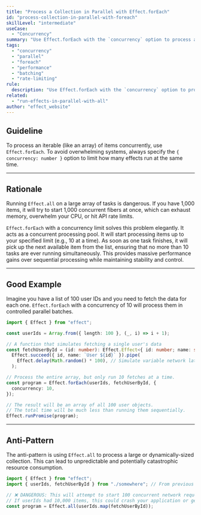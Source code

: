 ```yaml
---
title: "Process a Collection in Parallel with Effect.forEach"
id: "process-collection-in-parallel-with-foreach"
skillLevel: "intermediate"
useCase:
  - "Concurrency"
summary: "Use Effect.forEach with the `concurrency` option to process a collection of items in parallel with a fixed limit, preventing resource exhaustion."
tags:
  - "concurrency"
  - "parallel"
  - "foreach"
  - "performance"
  - "batching"
  - "rate-limiting"
rule:
  description: "Use Effect.forEach with the `concurrency` option to process a collection in parallel with a fixed limit."
related:
  - "run-effects-in-parallel-with-all"
author: "effect_website"
---
```


## Guideline

To process an iterable (like an array) of items concurrently, use `Effect.forEach`. To avoid overwhelming systems, always specify the `{ concurrency: number }` option to limit how many effects run at the same time.

---

## Rationale

Running `Effect.all` on a large array of tasks is dangerous. If you have 1,000 items, it will try to start 1,000 concurrent fibers at once, which can exhaust memory, overwhelm your CPU, or hit API rate limits.

`Effect.forEach` with a concurrency limit solves this problem elegantly. It acts as a concurrent processing pool. It will start processing items up to your specified limit (e.g., 10 at a time). As soon as one task finishes, it will pick up the next available item from the list, ensuring that no more than 10 tasks are ever running simultaneously. This provides massive performance gains over sequential processing while maintaining stability and control.

---

## Good Example

Imagine you have a list of 100 user IDs and you need to fetch the data for each one. `Effect.forEach` with a concurrency of 10 will process them in controlled parallel batches.

```typescript
import { Effect } from "effect";

const userIds = Array.from({ length: 100 }, (_, i) => i + 1);

// A function that simulates fetching a single user's data
const fetchUserById = (id: number): Effect.Effect<{ id: number; name: string }> =>
  Effect.succeed({ id, name: `User ${id}` }).pipe(
    Effect.delay(Math.random() * 100), // Simulate variable network latency
  );

// Process the entire array, but only run 10 fetches at a time.
const program = Effect.forEach(userIds, fetchUserById, {
  concurrency: 10,
});

// The result will be an array of all 100 user objects.
// The total time will be much less than running them sequentially.
Effect.runPromise(program);
```

---

## Anti-Pattern

The anti-pattern is using `Effect.all` to process a large or dynamically-sized collection. This can lead to unpredictable and potentially catastrophic resource consumption.

```typescript
import { Effect } from "effect";
import { userIds, fetchUserById } from "./somewhere"; // From previous example

// ❌ DANGEROUS: This will attempt to start 100 concurrent network requests.
// If userIds had 10,000 items, this could crash your application or get you blocked by an API.
const program = Effect.all(userIds.map(fetchUserById));
```